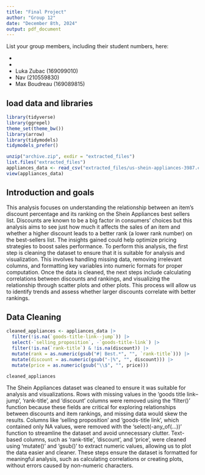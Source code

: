 ```yaml
---
title: "Final Project"
author: "Group 12"
date: "December 8th, 2024"
output: pdf_document
---
```

List your group members, including their student numbers, here:

- 
- 
- Luka Zubac (169099010)
- Nav (210559830)
- Max Boudreau (169089815)

## load data and libraries

```r
library(tidyverse)
library(ggrepel)
theme_set(theme_bw())
library(arrow)
library(tidymodels)
tidymodels_prefer()
```

```r
unzip("archive.zip", exdir = "extracted_files")
list.files("extracted_files")
appliances_data <- read_csv("extracted_files/us-shein-appliances-3987.csv")
view(appliances_data)
```

## Introduction and goals
This analysis focuses on understanding the relationship between an item’s discount percentage and its ranking on the Shein Appliances best
sellers list. Discounts are known to be a big factor in consumers' choices but this analysis aims to see just how much it affects the sales of
an item and whether a higher discount leads to a better rank (a lower rank number) on the best-sellers list. The insights gained could help
optimize pricing strategies to boost sales performance. To perform this analysis, the first step is cleaning the dataset to ensure that it is
suitable for analysis and visualization. This involves handling missing data, removing irrelevant columns, and formatting key variables into
numeric formats for proper computation. Once the data is cleaned, the next steps include calculating correlations between discounts and
rankings, and visualizing the relationship through scatter plots and other plots. This process will allow us to identify trends and assess
whether larger discounts correlate with better rankings.

## Data Cleaning

```r
cleaned_appliances <- appliances_data |>
  filter(!is.na(`goods-title-link--jump`)) |>
  select(-`selling_proposition`, -`goods-title-link`) |>
  filter(!is.na(`rank-title`) & !is.na(discount)) |>
  mutate(rank = as.numeric(gsub("#| Best.*", "", `rank-title`))) |>
  mutate(discount = as.numeric(gsub("-|%", "", discount))) |>
  mutate(price = as.numeric(gsub("\\$", "", price)))

cleaned_appliances
```
The Shein Appliances dataset was cleaned to ensure it was suitable for analysis and visualizations. Rows with missing values in the ‘goods
title link–jump’, ‘rank-title’, and ‘discount’ columns were removed using the ‘filter()’ function because these fields are critical for exploring
relationships between discounts and item rankings, and missing data would skew the results. Columns like ‘selling proposition’ and ‘goods-title
link’, which contained only NA values, were removed with the ‘select(-any_of(...))’ function to streamline the dataset and avoid unnecessary
clutter. Text-based columns, such as ‘rank-title’, ‘discount’, and ‘price’, were cleaned using ‘mutate()’ and ‘gsub()’ to extract numeric
values, allowing us to plot the data easier and cleaner. These steps ensure the dataset is formatted for meaningful analysis, such as
calculating correlations or creating plots, without errors caused by non-numeric characters.











